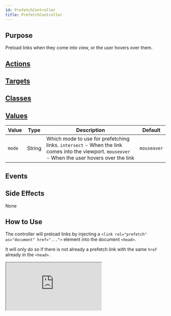 ```yaml
---
id: PrefetchController
title: PrefetchController
---
```



## Purpose

Preload links when they come into view, or the user hovers over them.

## [Actions](https://stimulus.hotwire.dev/reference/actions)

<NoActions/>

## [Targets](https://stimulus.hotwire.dev/reference/targets)

<NoTargets/>

## [Classes](https://stimulus.hotwire.dev/reference/classes)

<NoClasses/>

## [Values](https://stimulus.hotwire.dev/reference/values)

| Value | Type | Description | Default |
| --- | --- | --- | --- |
| `mode` | String | Which mode to use for prefetching links. `intersect` - When the link comes into the viewport. `mouseover` - When the user hovers over the link | `mouseover` |

## Events

<NoEvents/>

## Side Effects

None

## How to Use

The controller will preload links by injecting a `<link rel="prefetch" as="document" href="...">` element into the document `<head>`.

It will only do so if there is not already a prefetch link with the same `href` already in the `<head>`.

<iframe
  src="https://codesandbox.io/embed/preloadcontroller-1duy9?fontsize=14&hidenavigation=1&theme=dark"
  style={{width: "100%", height: "500px", border: "0", borderRadius: "4px", overflow: "hidden"}}
  sandbox="allow-forms allow-modals allow-popups allow-presentation allow-same-origin allow-scripts"
/>